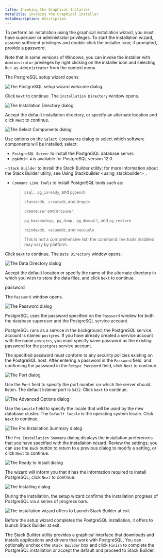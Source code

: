 ```yaml
---
title: Invoking the Graphical Installer
metaTitle: Invoking the Graphical Installer
metaDescription: description
---
```


To perform an installation using the graphical installation wizard, you
must have superuser or administrator privileges. To start the
installation wizard, assume sufficient privileges and double-click the
installer icon; if prompted, provide a password.

Note that in some versions of Windows, you can invoke the installer with
`Administrator` privileges by right clicking on the installer icon and
selecting `Run as Administrator` from the context menu.

The PostgreSQL setup wizard opens:

![*The PostgreSQL setup wizard welcome
dialog*](images/the_postgresql_setup_wizard_welcome.png)

Click `Next` to continue. The `Installation Directory` window opens.

![*The Installation Directory
dialog*](images/the_installation_directory_dialog.png)

Accept the default installation directory, or specify an alternate
location and click `Next` to continue.

![*The Select Components
dialog*](images/the_select_components_dialog.png)

Use options on the `Select Components` dialog to select which software
components will be installed; select:

  - `PostgreSQL Server` to install the PostgreSQL database server.
  - `pgAdmin 4` is available for PostgreSQL version 12.0.

\- `Stack Builder` to install the Stack Builder utility; for more
information about the Stack Builder utility, see
<span class="title-ref">Using Stackbuilder
\<using_stackbuilder\>_</span>.

  - `Command Line Tools` to install PostgreSQL tools such as:
    
    > `psql, pg_isready`, and `pgbench`
    > 
    > `clusterdb, createdb`, and `dropdb`
    > 
    > `createuser` and `dropuser`
    > 
    > `pg_basebackup, pg_dump, pg_dumpall`, and `pg_restore`
    > 
    > `reindexdb, vacuumdb`, and `vacuumlo`
    > 
    > This is not a comprehensive list; the command line tools installed
    > may vary by platform.

Click `Next` to continue. The `Data Directory` window opens.

![*The Data Directory dialog*](images/the_data_directory_dialog.png)

Accept the default location or specify the name of the alternate
directory in which you wish to store the data files, and click `Next` to
continue.

<div class="index">

password

</div>

The `Password` window opens.

![*The Password dialog*](images/the_password_dialog.png)

PostgreSQL uses the password specified on the `Password` window for both
the database superuser and the PostgreSQL service account.

PostgreSQL runs as a service in the background; the PostgreSQL service
account is named `postgres`. If you have already created a service
account with the name `postgres`, you must specify same password as the
existing password for the `postgres` service account.

The specified password must conform to any security policies existing on
the PostgreSQL host. After entering a password in the `Password` field,
and confirming the password in the `Retype Password` field, click `Next`
to continue.

![*The Port dialog*](images/the_port_dialog.png)

Use the `Port` field to specify the port number on which the server
should listen. The default listener port is `5432`. Click `Next` to
continue.

![*The Advanced Options dialog*](images/the_advanced_options_dialog.png)

Use the `Locale` field to specify the locale that will be used by the
new database cluster. The `Default locale` is the operating system
locale. Click `Next` to continue.

![*The Pre Installation Summary
dialog*](images/the_preinstallation_summary_dialog.png)

The `Pre Installation Summary` dialog displays the installation
preferences that you have specified with the installation wizard. Review
the settings; you can use the `Back` button to return to a previous
dialog to modify a setting, or click `Next` to continue.

![*The Ready to Install dialog*](images/the_ready_to_install_dialog.png)

The wizard will inform you that it has the information required to
install PostgreSQL; click `Next` to continue.

![*The Installing dialog*](images/the_installing_dialog.png)

During the installation, the setup wizard confirms the installation
progress of PostgreSQL via a series of progress bars.

![*The installation wizard offers to Launch Stack Builder at
exit*](images/the_installation_wizard_offers_to_launch_stack_builder.png)

Before the setup wizard completes the PostgreSQL installation, it offers
to launch Stack Builder at exit.

The Stack Builder utility provides a graphical interface that downloads
and installs applications and drivers that work with PostgreSQL. You can
optionally uncheck the `Stack Builder` box and click `Finish` to
complete the PostgreSQL installation or accept the default and proceed
to Stack Builder.
